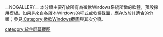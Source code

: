 __NOGALLERY__
{{File category|Non-free software screenshot|{{SUBPAGENAME}}|unsure action=請至[[Wikipedia_talk:軟體專題|Wikipedia talk:軟體專題]]提出協助}}
本分類主要存放所有為微軟Windows系統所做的軟體，預設採用{{tl|Non-free Microsoft screenshot}}模板。如果是來自各版本Windows的程式或軟體截圖，應存放於其適合的分類；參見[[:Category:微軟Windows截圖|:Category:微軟Windows截圖]]與其次分類。
{{Commons category|Screenshots of Windows software}}

[[category:软件屏幕截图|category:软件屏幕截图]]